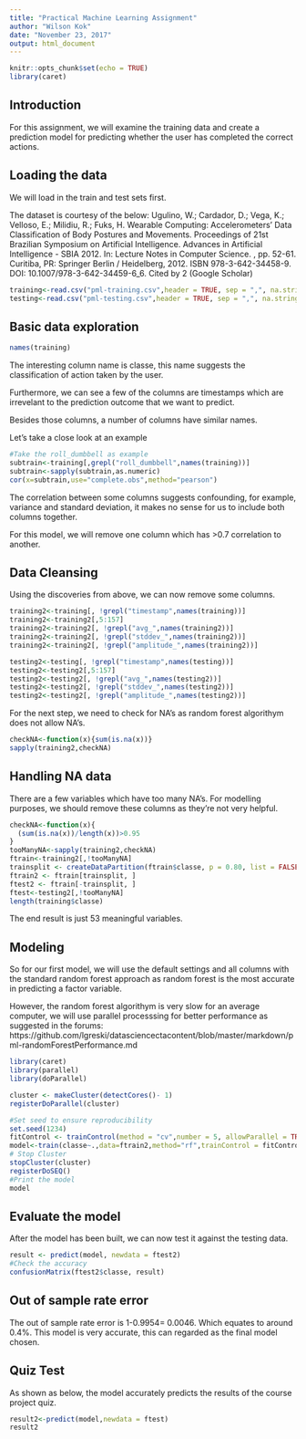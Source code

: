 ```yaml
---
title: "Practical Machine Learning Assignment"
author: "Wilson Kok"
date: "November 23, 2017"
output: html_document
---
```


```r
knitr::opts_chunk$set(echo = TRUE)
library(caret)
```

## Introduction

For this assignment, we will examine the training data and create a prediction model for predicting whether the user has completed the correct actions.

## Loading the data

We will load in the train and test sets first.

The dataset is courtesy of the below:
Ugulino, W.; Cardador, D.; Vega, K.; Velloso, E.; Milidiu, R.; Fuks, H. Wearable Computing: Accelerometers' Data Classification of Body Postures and Movements. Proceedings of 21st Brazilian Symposium on Artificial Intelligence. Advances in Artificial Intelligence - SBIA 2012. In: Lecture Notes in Computer Science. , pp. 52-61. Curitiba, PR: Springer Berlin / Heidelberg, 2012. ISBN 978-3-642-34458-9. DOI: 10.1007/978-3-642-34459-6_6. 
Cited by 2 (Google Scholar)

```r
training<-read.csv("pml-training.csv",header = TRUE, sep = ",", na.strings = c(""," ", "NA", "#DIV/0!"))
testing<-read.csv("pml-testing.csv",header = TRUE, sep = ",", na.strings = c(""," ", "NA", "#DIV/0!"))
```

## Basic data exploration

```r
names(training)
```

The interesting column name is classe, this name suggests the classification of action taken by the user.

Furthermore, we can see a few of the columns are timestamps which are irrevelant to the prediction outcome that we want to predict.

Besides those columns, a number of columns have similar names.

Let's take a close look at an example

```r
#Take the roll_dumbbell as example
subtrain<-training[,grepl("roll_dumbbell",names(training))]
subtrain<-sapply(subtrain,as.numeric)
cor(x=subtrain,use="complete.obs",method="pearson")
```

The correlation between some columns suggests confounding, for example, variance and standard deviation, it makes no sense for us to include both columns together. 

For this model, we will remove one column which has >0.7 correlation to another.

## Data Cleansing

Using the discoveries from above, we can now remove some columns. 

```r
training2<-training[, !grepl("timestamp",names(training))]
training2<-training2[,5:157]
training2<-training2[, !grepl("avg_",names(training2))]
training2<-training2[, !grepl("stddev_",names(training2))]
training2<-training2[, !grepl("amplitude_",names(training2))]

testing2<-testing[, !grepl("timestamp",names(testing))]
testing2<-testing2[,5:157]
testing2<-testing2[, !grepl("avg_",names(testing2))]
testing2<-testing2[, !grepl("stddev_",names(testing2))]
testing2<-testing2[, !grepl("amplitude_",names(testing2))]
```

For the next step, we need to check for NA's as random forest algorithym does not allow NA's.

```r
checkNA<-function(x){sum(is.na(x))}
sapply(training2,checkNA)
```

## Handling NA data

There are a few variables which have too many NA's. For modelling purposes, we should remove these columns as they're not very helpful.

```r
checkNA<-function(x){
  (sum(is.na(x))/length(x))>0.95
}
tooManyNA<-sapply(training2,checkNA)
ftrain<-training2[,!tooManyNA]
trainsplit <- createDataPartition(ftrain$classe, p = 0.80, list = FALSE)
ftrain2 <- ftrain[trainsplit, ]
ftest2 <- ftrain[-trainsplit, ]
ftest<-testing2[,!tooManyNA]
length(training$classe)
```

The end result is just 53 meaningful variables.

## Modeling

So for our first model, we will use the default settings and all columns with the standard random forest approach as random forest is the most accurate in predicting a factor variable.

However, the random forest algorithym is very slow for an average computer, we will use parallel processsing for better performance as suggested in the forums: https://github.com/lgreski/datasciencectacontent/blob/master/markdown/pml-randomForestPerformance.md

```r
library(caret)
library(parallel)
library(doParallel)

cluster <- makeCluster(detectCores()- 1)
registerDoParallel(cluster)

#Set seed to ensure reproducibility
set.seed(1234)
fitControl <- trainControl(method = "cv",number = 5, allowParallel = TRUE)
model<-train(classe~.,data=ftrain2,method="rf",trainControl = fitControl)
# Stop Cluster 
stopCluster(cluster)
registerDoSEQ()
#Print the model
model
```

## Evaluate the model

After the model has been built, we can now test it against the testing data.

```r
result <- predict(model, newdata = ftest2)
#Check the accuracy
confusionMatrix(ftest2$classe, result)
```

## Out of sample rate error

The out of sample rate error is 1-0.9954= 0.0046. Which equates to around 0.4%. This model is very accurate, this can regarded as the final model chosen.

## Quiz Test

As shown as below, the model accurately predicts the results of the course project quiz.

```r
result2<-predict(model,newdata = ftest)
result2
```
